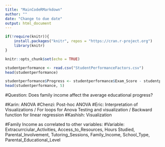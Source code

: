 ```yaml
---
title: "MainCodeRMarkdown"
author: ""
date: "Change to due date"
output: html_document
---
```


```r
if(!require(knitr)){
    install.packages("knitr", repos = "https://cran.r-project.org")
    library(knitr)
}
```

```r
knitr::opts_chunk$set(echo = TRUE)
```

```r
studentperformance <- read.csv("StudentPerformanceFactors.csv")
head(studentperformance)
```

```r
studentperformance$Progress <- studentperformance$Exam_Score - studentperformance$Previous_Scores
head(studentperformance, 5)
```

#Question: Does family income affect the average educational progress? 

#Karin: ANOVA 
#Chenzi: Post-hoc ANOVA 
#Eric: Interpretation of Visualizations / For loops for Anova Testing and visualization / Backward function for linear regression 
#Kashish: Visualization 

#Family Income as correlated to other variables: 
#Variable: Extracurrciular_Activities, Access_to_Resources, Hours Studied, Parental_Involvement, Tutoring_Sessions, Family_Income, School_Type, Parental_Educational_Level 



